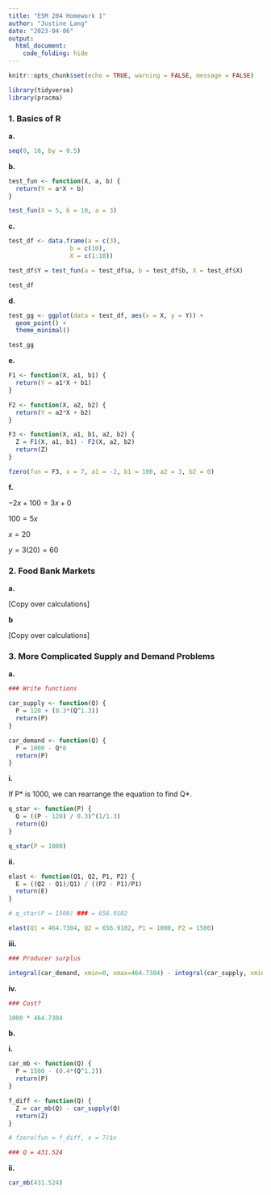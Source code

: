 ```yaml
---
title: "ESM 204 Homework 1"
author: "Justine Lang"
date: "2023-04-06"
output: 
  html_document: 
    code_folding: hide
---
```


```r
knitr::opts_chunk$set(echo = TRUE, warning = FALSE, message = FALSE)

library(tidyverse)
library(pracma)
```


### 1. Basics of R

**a.** 

```r
seq(0, 10, by = 0.5)
```


**b.**

```r
test_fun <- function(X, a, b) {
  return(Y = a*X + b)
}
```

```r
test_fun(X = 5, b = 10, a = 3)
```


**c.**

```r
test_df <- data.frame(a = c(3),
                 b = c(10),
                 X = c(1:10))

test_df$Y = test_fun(a = test_df$a, b = test_df$b, X = test_df$X)
```

```r
test_df
```



**d.**

```r
test_gg <- ggplot(data = test_df, aes(x = X, y = Y)) +
  geom_point() +
  theme_minimal()

test_gg
```



**e.**

```r
F1 <- function(X, a1, b1) {
  return(Y = a1*X + b1)
}

F2 <- function(X, a2, b2) {
  return(Y = a2*X + b2)
}
```

```r
F3 <- function(X, a1, b1, a2, b2) {
  Z = F1(X, a1, b1) - F2(X, a2, b2)
  return(Z)
}
```

```r
fzero(fun = F3, x = 7, a1 = -2, b1 = 100, a2 = 3, b2 = 0)

```



**f.**

$-2x + 100 = 3x + 0$

$100 = 5x$

$x = 20$

$y = 3(20) = 60$




### 2. Food Bank Markets

**a.**

[Copy over calculations]


**b**

[Copy over calculations]




### 3. More Complicated Supply and Demand Problems

**a.**

```r
### Write functions

car_supply <- function(Q) {
  P = 120 + (0.3*(Q^1.3))
  return(P)
}

car_demand <- function(Q) {
  P = 1000 - Q*0
  return(P)
}
```



**i.**

If P* is 1000, we can rearrange the equation to find Q*. 

```r
q_star <- function(P) {
  Q = ((P - 120) / 0.3)^(1/1.3)
  return(Q)
}
```

```r
q_star(P = 1000)
```



**ii.**

```r
elast <- function(Q1, Q2, P1, P2) {
  E = ((Q2 - Q1)/Q1) / ((P2 - P1)/P1)
  return(E)
}
```

```r
# q_star(P = 1500) ### = 656.9102

elast(Q1 = 464.7304, Q2 = 656.9102, P1 = 1000, P2 = 1500)
```



**iii.**

```r
### Producer surplus

integral(car_demand, xmin=0, xmax=464.7304) - integral(car_supply, xmin=0, xmax=464.7304)
```



**iv.**

```r
### Cost?

1000 * 464.7304 
```


**b.**

**i.**

```r
car_mb <- function(Q) {
  P = 1500 - (0.4*(Q^1.2))
  return(P)
}
```

```r
f_diff <- function(Q) {
  Z = car_mb(Q) - car_supply(Q)
  return(Z)
}
```

```r
# fzero(fun = f_diff, x = 7)$x

### Q = 431.524
```



**ii.**

```r
car_mb(431.524)
```












